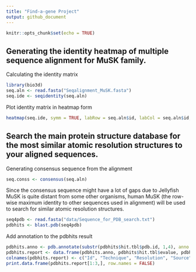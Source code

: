 ```yaml
---
title: "Find-a-gene Project"
output: github_document
---
```


```r
knitr::opts_chunk$set(echo = TRUE)
```

## Generating the identity heatmap of multiple sequence alignment for MuSK family.

Calculating the identity matrix
```r
library(bio3d)
seq.aln <- read.fasta("Seqalignment_MuSK.fasta")
seq.ide <- seqidentity(seq.aln)
```

Plot identity matrix in heatmap form
```r
heatmap(seq.ide, symm = TRUE, labRow = seq.aln$id, labCol = seq.aln$id, margins = c(9,7.5))
```

## Search the main protein structure database for the most similar atomic resolution structures to your aligned sequences.

Generating consensus sequence from the alignment
```r
seq.conss <- consensus(seq.aln)
```

Since the consensus sequence might have a lot of gaps due to Jellyfish MuSK is quite distant from some other organisms, human MuSK (the row-wise maximum identity to other sequences used in alignment) will be used to search for similar atomic resolution structures.

```r
seq4pdb <- read.fasta("data/Sequence_for_PDB_search.txt")
pdbhits <- blast.pdb(seq4pdb)
```

Add annotation to the pdbhits result
```r
pdbhits.anno <- pdb.annotate(substr(pdbhits$hit.tbl$pdb.id, 1,4), anno.terms = c("structureId", "experimentalTechnique", "resolution", "source"), unique = TRUE)
pdbhits.report <- data.frame(pdbhits.anno, pdbhits$hit.tbl$evalue, pdbhits$hit.tbl$identity)
colnames(pdbhits.report) <- c("Id", "Technique", "Resolution", "Source", "Evalue", "Identity")
print.data.frame(pdbhits.report[1:3,], row.names = FALSE)
```

